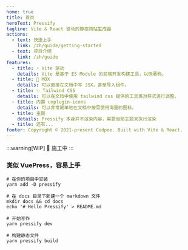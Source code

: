 ```yaml
---
home: true
title: 首页
heroText: Pressify
tagline: Vite & React 驱动的静态网站生成器
actions:
  - text: 快速上手
    link: /zh/guide/getting-started
  - text: 项目介绍
    link: /zh/guide
features:
  - title: ⚡️ Vite 驱动
    details: Vite 是基于 ES Module 的前端开发构建工具，以快著称。
  - title: 📘 MDX
    details: 可以直接在文档中写 JSX，甚至导入组件。
  - title: ✨ Tailwind CSS
    details: 可以在文档中使用 tailwind css 提供的工具类对样式进行调整。
  - title: 内置 unplugin-icons
    details: 可以非常简单地在文档中按需使用海量的图标。
  - title: 主题
    details: Pressify 本身并不渲染内容，需要借助主题来执行渲染
  - title: 还有...
footer: Copyright © 2021-present Codpoe. Built with Vite & React.
---
```



:::warning[WIP]
🚧 施工中 <IconMountain className="text-amber-500" />
:::

### 类似 VuePress，容易上手

```shell
# 在你的项目中安装
yarn add -D pressify

# 在 docs 目录下新建一个 markdown 文件
mkdir docs && cd docs
echo '# Hello Pressify' > README.md

# 开始写作
yarn pressify dev

# 构建静态文件
yarn pressify build
```
